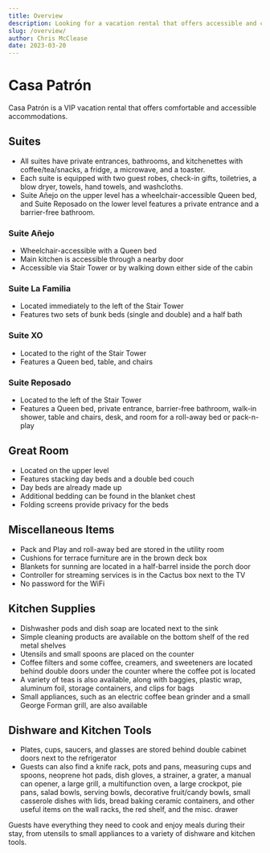 ```yaml
---
title: Overview
description: Looking for a vacation rental that offers accessible and comfortable accommodations? Casa Patrón has got you covered! Each suite is equipped with private entrances, kitchenettes, and everything you need to make your stay a memorable one. Read on to learn more about the amenities and features of this beautiful vacation rental.
slug: /overview/
author: Chris McClease
date: 2023-03-20
---
```


# Casa Patrón

Casa Patrón is a VIP vacation rental that offers comfortable and accessible accommodations.

## Suites

- All suites have private entrances, bathrooms, and kitchenettes with coffee/tea/snacks, a fridge, a microwave, and a toaster.
- Each suite is equipped with two guest robes, check-in gifts, toiletries, a blow dryer, towels, hand towels, and washcloths.
- Suite Añejo on the upper level has a wheelchair-accessible Queen bed, and Suite Reposado on the lower level features a private entrance and a barrier-free bathroom.

### Suite Añejo

- Wheelchair-accessible with a Queen bed
- Main kitchen is accessible through a nearby door
- Accessible via Stair Tower or by walking down either side of the cabin

### Suite La Familia

- Located immediately to the left of the Stair Tower
- Features two sets of bunk beds (single and double) and a half bath

### Suite XO

- Located to the right of the Stair Tower
- Features a Queen bed, table, and chairs

### Suite Reposado

- Located to the left of the Stair Tower
- Features a Queen bed, private entrance, barrier-free bathroom, walk-in shower, table and chairs, desk, and room for a roll-away bed or pack-n-play

## Great Room

- Located on the upper level
- Features stacking day beds and a double bed couch
- Day beds are already made up
- Additional bedding can be found in the blanket chest
- Folding screens provide privacy for the beds

## Miscellaneous Items

- Pack and Play and roll-away bed are stored in the utility room
- Cushions for terrace furniture are in the brown deck box
- Blankets for sunning are located in a half-barrel inside the porch door
- Controller for streaming services is in the Cactus box next to the TV
- No password for the WiFi

## Kitchen Supplies

- Dishwasher pods and dish soap are located next to the sink
- Simple cleaning products are available on the bottom shelf of the red metal shelves
- Utensils and small spoons are placed on the counter
- Coffee filters and some coffee, creamers, and sweeteners are located behind double doors under the counter where the coffee pot is located
- A variety of teas is also available, along with baggies, plastic wrap, aluminum foil, storage containers, and clips for bags
- Small appliances, such as an electric coffee bean grinder and a small George Forman grill, are also available

## Dishware and Kitchen Tools

- Plates, cups, saucers, and glasses are stored behind double cabinet doors next to the refrigerator
- Guests can also find a knife rack, pots and pans, measuring cups and spoons, neoprene hot pads, dish gloves, a strainer, a grater, a manual can opener, a large grill, a multifunction oven, a large crockpot, pie pans, salad bowls, serving bowls, decorative fruit/candy bowls, small casserole dishes with lids, bread baking ceramic containers, and other useful items on the wall racks, the red shelf, and the misc. drawer

Guests have everything they need to cook and enjoy meals during their stay, from utensils to small appliances to a variety of dishware and kitchen tools.

